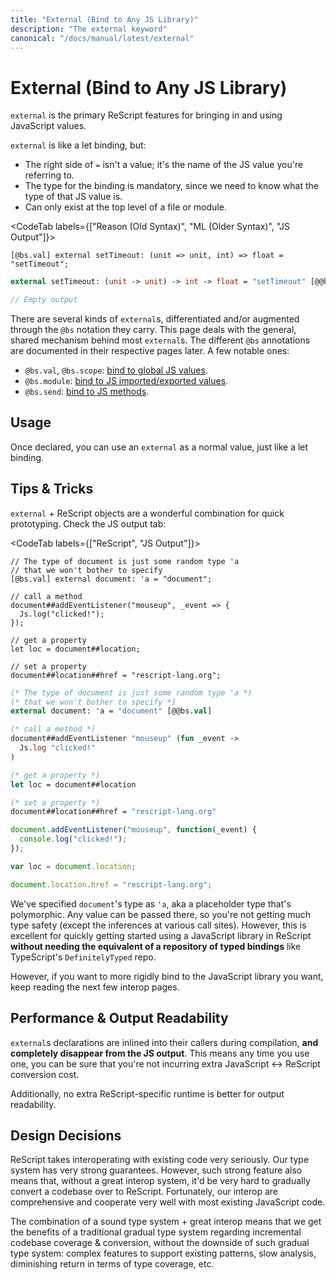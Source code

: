 ```yaml
---
title: "External (Bind to Any JS Library)"
description: "The external keyword"
canonical: "/docs/manual/latest/external"
---
```


# External (Bind to Any JS Library)

`external` is the primary ReScript features for bringing in and using JavaScript values.

`external` is like a let binding, but:
- The right side of `=` isn't a value; it's the name of the JS value you're referring to.
- The type for the binding is mandatory, since we need to know what the type of that JS value is.
- Can only exist at the top level of a file or module.

<CodeTab labels={["Reason (Old Syntax)", "ML (Older Syntax)", "JS Output"]}>

```re
[@bs.val] external setTimeout: (unit => unit, int) => float = "setTimeout";
```
```ml
external setTimeout: (unit -> unit) -> int -> float = "setTimeout" [@@bs.val]
```
```js
// Empty output
```

</CodeTab>

There are several kinds of `external`s, differentiated and/or augmented through the `@bs` notation they carry. This page deals with the general, shared mechanism behind most `external`s. The different `@bs` annotations are documented in their respective pages later. A few notable ones:

- `@bs.val`, `@bs.scope`: [bind to global JS values](bind-to-global-js-values).
- `@bs.module`: [bind to JS imported/exported values](import-from-export-to-js).
- `@bs.send`: [bind to JS methods](bind-to-js-function).

## Usage

Once declared, you can use an `external` as a normal value, just like a let binding.

## Tips & Tricks

`external` + ReScript objects are a wonderful combination for quick prototyping. Check the JS output tab:

<CodeTab labels={["ReScript", "JS Output"]}>

```re
// The type of document is just some random type 'a
// that we won't bother to specify
[@bs.val] external document: 'a = "document";

// call a method
document##addEventListener("mouseup", _event => {
  Js.log("clicked!");
});

// get a property
let loc = document##location;

// set a property
document##location##href = "rescript-lang.org";
```
```ml
(* The type of document is just some random type 'a *)
(* that we won't bother to specify *)
external document: 'a = "document" [@@bs.val]

(* call a method *)
document##addEventListener "mouseup" (fun _event ->
  Js.log "clicked!"
)

(* get a property *)
let loc = document##location

(* set a property *)
document##location##href = "rescript-lang.org"
```
```js
document.addEventListener("mouseup", function(_event) {
  console.log("clicked!");
});

var loc = document.location;

document.location.href = "rescript-lang.org";
```

</CodeTab>

We've specified `document`'s type as `'a`, aka a placeholder type that's polymorphic. Any value can be passed there, so you're not getting much type safety (except the inferences at various call sites). However, this is excellent for quickly getting started using a JavaScript library in ReScript **without needing the equivalent of a repository of typed bindings** like TypeScript's `DefinitelyTyped` repo.

However, if you want to more rigidly bind to the JavaScript library you want, keep reading the next few interop pages.

## Performance & Output Readability

`external`s declarations are inlined into their callers during compilation, **and completely disappear from the JS output**. This means any time you use one, you can be sure that you're not incurring extra JavaScript <-> ReScript conversion cost.

Additionally, no extra ReScript-specific runtime is better for output readability.

## Design Decisions

ReScript takes interoperating with existing code very seriously. Our type system has very strong guarantees. However, such strong feature also means that, without a great interop system, it'd be very hard to gradually convert a codebase over to ReScript. Fortunately, our interop are comprehensive and cooperate very well with most existing JavaScript code.

The combination of a sound type system + great interop means that we get the benefits of a traditional gradual type system regarding incremental codebase coverage & conversion, without the downside of such gradual type system: complex features to support existing patterns, slow analysis, diminishing return in terms of type coverage, etc.

